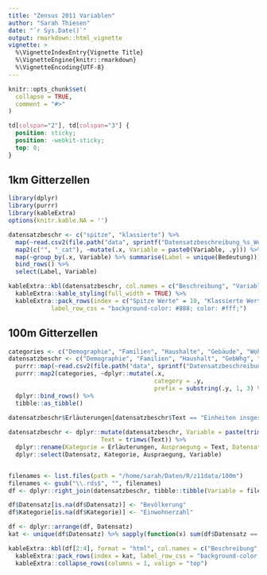 ```yaml
---
title: "Zensus 2011 Variablen"
author: "Sarah Thiesen"
date: "`r Sys.Date()`"
output: rmarkdown::html_vignette
vignette: >
  %\VignetteIndexEntry{Vignette Title}
  %\VignetteEngine{knitr::rmarkdown}
  %\VignetteEncoding{UTF-8}
---
```


```r
knitr::opts_chunk$set(
  collapse = TRUE,
  comment = "#>"
)
```

```css
td[colspan="2"], td[colspan="3"] {
  position: sticky;
  position: -webkit-sticky;
  top: 0;
}
```

## 1km Gitterzellen

```r
library(dplyr)
library(purrr)
library(kableExtra)
options(knitr.kable.NA = '')

datensatzbeschr <- c("spitze", "klassierte") %>%
  map(~read.csv2(file.path("data", sprintf("Datensatzbeschreibung_%s_Werte_1km-Gitter.csv", .x)))) %>%
  map2(c("", "_cat"), ~mutate(.x, Variable = paste0(Variable, .y))) %>%
  map(~group_by(.x, Variable) %>% summarise(Label = unique(Bedeutung))) %>%
  bind_rows() %>%
  select(Label, Variable)

kableExtra::kbl(datensatzbeschr, col.names = c("Beschreibung", "Variablenname")) %>%
  kableExtra::kable_styling(full_width = TRUE) %>%
  kableExtra::pack_rows(index = c("Spitze Werte" = 10, "Klassierte Werte" = 10),
            label_row_css = "background-color: #888; color: #fff;")
```

## 100m Gitterzellen

```r
categories <- c("Demographie", "Familien", "Haushalte", "Gebäude", "Wohnungen")
datensatzbeschr <- c("Demographie", "Familien", "Haushalt", "GebWhg", "GebWhg") %>%
  purrr::map(~read.csv2(file.path("data", sprintf("Datensatzbeschreibung_%s_100m_Gitter.csv", .x)))) %>%
  purrr::map2(categories, ~dplyr::mutate(.x, 
                                         category = .y,
                                         prefix = substring(.y, 1, 3) %>% toupper())) %>%
  dplyr::bind_rows() %>%
  tibble::as_tibble()

datensatzbeschr$Erläuterungen[datensatzbeschr$Text == "Einheiten insgesamt"] <- "Gesamtzahl der Einheiten"
  
datensatzbeschr <- dplyr::mutate(datensatzbeschr, Variable = paste(trimws(prefix), trimws(Merkmal), Code, sep = "_"),
                          Text = trimws(Text)) %>%
  dplyr::rename(Kategorie = Erläuterungen, Auspraegung = Text, Datensatz = category) %>%
  dplyr::select(Datensatz, Kategorie, Auspraegung, Variable)


filenames <- list.files(path = "/home/sarah/Daten/R/z11data/100m")
filenames <- gsub("\\.rds$", "", filenames)
df <- dplyr::right_join(datensatzbeschr, tibble::tibble(Variable = filenames))

df$Datensatz[is.na(df$Datensatz)] <- "Bevölkerung"
df$Kategorie[is.na(df$Kategorie)] <- "Einwohnerzahl"

df <- dplyr::arrange(df, Datensatz)
kat <- unique(df$Datensatz) %>% sapply(function(x) sum(df$Datensatz == x))

kableExtra::kbl(df[2:4], format = "html", col.names = c("Beschreibung", "Ausprägung", "Variablenname")) %>%
  kableExtra::pack_rows(index = kat, label_row_css = "background-color: #888; color: #fff;") %>%
  kableExtra::collapse_rows(columns = 1, valign = "top")
```
